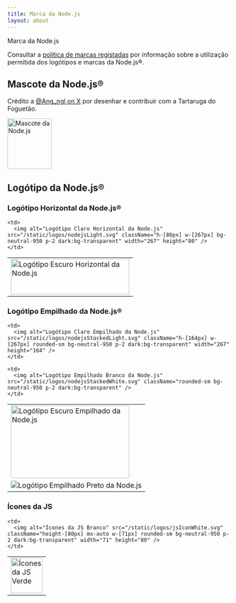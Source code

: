 ```yaml
---
title: Marca da Node.js
layout: about
---
```


Marca da Node.js

Consultar a [política de marcas registadas](https://trademark-policy.openjsf.org/) por informação sobre a utilização permitida dos logótipos e marcas da Node.js®.

## Mascote da Node.js®

Crédito a [@Ang_ngl on X](https://x.com/Ang_ngl) por desenhar e contribuir com a Tartaruga do Foguetão.

<img
  alt="Mascote da Node.js"
  src="/static/images/node-mascot.svg"
  className="w-[100px]"
  width="100"
  height="114"
/>

## Logótipo da Node.js®

### Logótipo Horizontal da Node.js®

<table>
<tbody>
  <tr>
    <td>
      <img alt="Logótipo Escuro Horizontal da Node.js" src="/static/logos/nodejsDark.svg" className="h-[80px] w-[267px]" width="267" height="80" />
    </td>

    <td>
      <img alt="Logótipo Claro Horizontal da Node.js" src="/static/logos/nodejsLight.svg" className="h-[80px] w-[267px] bg-neutral-950 p-2 dark:bg-transparent" width="267" height="80" />
    </td>

  </tr>
</tbody>
</table>

### Logótipo Empilhado da Node.js®

<table>
<tbody>
  <tr>
    <td>
      <img alt="Logótipo Escuro Empilhado da Node.js" src="/static/logos/nodejsStackedDark.svg" className="h-[164px] w-[267px]" width="267" height="164" />
    </td>

    <td>
      <img alt="Logótipo Claro Empilhado da Node.js" src="/static/logos/nodejsStackedLight.svg" className="h-[164px] w-[267px] rounded-sm bg-neutral-950 p-2 dark:bg-transparent" width="267" height="164" />
    </td>

  </tr>

  <tr>
    <td>
      <img alt="Logótipo Empilhado Preto da Node.js" src="/static/logos/nodejsStackedBlack.svg" />
    </td>

    <td>
      <img alt="Logótipo Empilhado Branco da Node.js" src="/static/logos/nodejsStackedWhite.svg" className="rounded-sm bg-neutral-950 p-2 dark:bg-transparent" />
    </td>

  </tr>
</tbody>
</table>

### Ícones da JS

<table>
<tbody>
  <tr>
    <td>
      <img alt="Ícones da JS Verde" src="/static/logos/jsIconGreen.svg" className="height-[80px] mx-auto w-[71px]" width="71" height="80" />
    </td>

    <td>
      <img alt="Ícones da JS Branco" src="/static/logos/jsIconWhite.svg" className="height-[80px] mx-auto w-[71px] rounded-sm bg-neutral-950 p-2 dark:bg-transparent" width="71" height="80" />
    </td>

  </tr>
</tbody>
</table>
